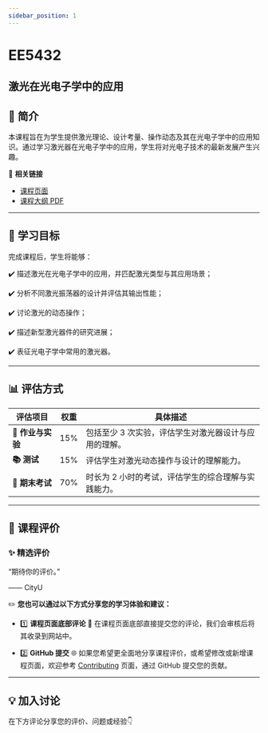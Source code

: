```yaml
---
sidebar_position: 1
---
```


# EE5432
## 激光在光电子学中的应用

## **📘 简介**
本课程旨在为学生提供激光理论、设计考量、操作动态及其在光电子学中的应用知识。通过学习激光器在光电子学中的应用，学生将对光电子技术的最新发展产生兴趣。

🔗 **相关链接**
- [课程页面](https://www.cityu.edu.hk/catalogue/pg/202425/course/EE5432.htm)
- [课程大纲 PDF](https://www.cityu.edu.hk/catalogue/pg/202425/course/EE5432.pdf)

---

## **🎯 学习目标**

完成课程后，学生将能够：

✔️ 描述激光在光电子学中的应用，并匹配激光类型与其应用场景；

✔️ 分析不同激光振荡器的设计并评估其输出性能；

✔️ 讨论激光的动态操作；

✔️ 描述新型激光器件的研究进展；

✔️ 表征光电子学中常用的激光器。

---

## **📊 评估方式**

| **评估项目**          | **权重** | **具体描述**                                                                                       |
|----------------------|---------|---------------------------------------------------------------------------------------------------|
| **📝 作业与实验**      | 15%     | 包括至少 3 次实验，评估学生对激光器设计与应用的理解。                                                |
| **📚 测试**            | 15%     | 评估学生对激光动态操作与设计的理解能力。                                                           |
| **📖 期末考试**       | 70%     | 时长为 2 小时的考试，评估学生的综合理解与实践能力。                                                 |

---

## **💬 课程评价**

### ✨ **精选评价**
<div className={commentStyles.commentBox}>
    <p className={commentStyles.commentText}>
        “期待你的评价。”
    </p>
    <p className={commentStyles.commentAuthor}>—— CityU</p>
</div>

✏️ **您也可以通过以下方式分享您的学习体验和建议：**

- 1️⃣ **课程页面底部评论**
💬 在课程页面底部直接提交您的评论，我们会审核后将其收录到网站中。

- 2️⃣ **GitHub 提交**
🌐 如果您希望更全面地分享课程评价，或希望修改或新增课程页面，欢迎参考 [Contributing](https://penjc.github.io/CityU/contributing) 页面，通过 GitHub 提交您的贡献。

---

## **💡 加入讨论**

在下方评论分享您的评价、问题或经验👇
<Utterances />
